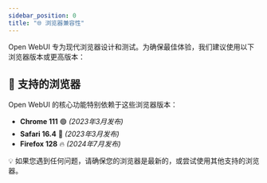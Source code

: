 ```yaml
---
sidebar_position: 0
title: "🌐 浏览器兼容性"
---
```


Open WebUI 专为现代浏览器设计和测试。为确保最佳体验，我们建议使用以下浏览器版本或更高版本：

## 🚀 支持的浏览器

Open WebUI 的核心功能特别依赖于这些浏览器版本：

- **Chrome 111** 🟢 _(2023年3月发布)_
- **Safari 16.4** 🍏 _(2023年3月发布)_
- **Firefox 128** 🔥 _(2024年7月发布)_

💡 如果您遇到任何问题，请确保您的浏览器是最新的，或尝试使用其他支持的浏览器。